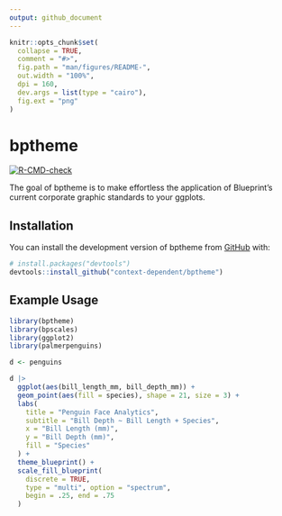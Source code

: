```yaml
---
output: github_document
---
```


<!-- README.md is generated from README.Rmd. Please edit that file -->

```r
knitr::opts_chunk$set(
  collapse = TRUE,
  comment = "#>",
  fig.path = "man/figures/README-",
  out.width = "100%",
  dpi = 160,
  dev.args = list(type = "cairo"),
  fig.ext = "png"
)
```

# bptheme

<!-- badges: start -->
[![R-CMD-check](https://github.com/context-dependent/bptheme/actions/workflows/R-CMD-check.yaml/badge.svg)](https://github.com/context-dependent/bptheme/actions/workflows/R-CMD-check.yaml)
<!-- badges: end -->

The goal of bptheme is to make effortless the application of Blueprint's current corporate graphic standards to your ggplots.

## Installation

You can install the development version of bptheme from [GitHub](https://github.com/) with:

``` r
# install.packages("devtools")
devtools::install_github("context-dependent/bptheme")
```

## Example Usage

```r
library(bptheme)
library(bpscales)
library(ggplot2)
library(palmerpenguins)

d <- penguins

d |>
  ggplot(aes(bill_length_mm, bill_depth_mm)) +
  geom_point(aes(fill = species), shape = 21, size = 3) +
  labs(
    title = "Penguin Face Analytics",
    subtitle = "Bill Depth ~ Bill Length + Species",
    x = "Bill Length (mm)",
    y = "Bill Depth (mm)",
    fill = "Species"
  ) +
  theme_blueprint() +
  scale_fill_blueprint(
    discrete = TRUE,
    type = "multi", option = "spectrum",
    begin = .25, end = .75
  )
```
